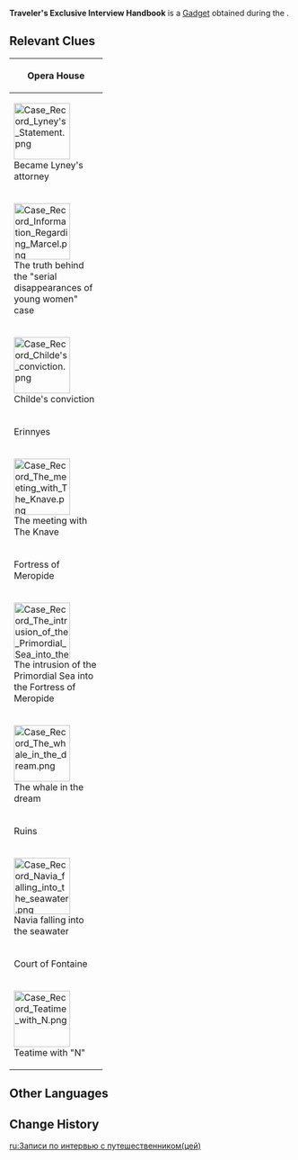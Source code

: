 {{Item Infobox
|id           = 120604
|image        = Item Traveler's Exclusive Interview Handbook.png
|type         = Gadgets
|group        = Case Records
|invCategory  = Quest
|quality      = 4
|description  = A record of the exclusive interview that the renowned reporter from [[the Steambird]], [[Charlotte]], had with the golden-haired [[Traveler]]. After various reorganizations and revisions of the information within, it is now fully able to take on various functions apart from "being published in the papers."
|source1      = [[Apocalypse]]
}}
'''Traveler's Exclusive Interview Handbook''' is a [[Gadget]] obtained during the {{Quest|Apocalypse}}.

==Relevant Clues==
{|class="article-table tdc1"
!colspan=2|Opera House
|-
|width=150px|[[File:Case Record Lyney's Statement.png|100px]]<br>Became Lyney's attorney
|A murder case unfolded in the midst of [[Lyney]] and [[Lynette]]'s first performance at the grand opera house. Though they were cleared of the accusations leveled against them, their identities as agents of the [[House of the Hearth]] were revealed.

{{A|vo fdaq308 11 charlotte 01.ogg}} '''Charlotte:''' You defeated the Hydro Archon in the very first duel you took part in at the opera house. That's one for the history books, alright!
|-
|width=150px|[[File:Case Record Information Regarding Marcel.png|100px]]<br>The truth behind the "serial disappearances of young women" case
|It turns out that Fontainians can be dissolved by Water from the [[Primordial Sea]]. Over the years, [[Vacher]] kidnapped and dissolved many young girls for his experiments to try and find a way to bring back [[Vigneire|his wife]], who had been dissolved.

{{A|vo fdaq308 11 charlotte 02.ogg}} '''Charlotte:''' I didn't think that you'd wind up getting to the bottom of the case I'd been following all this time. I guess you could also see this as a happy coincidence...?
|-
|width=150px|[[File:Case Record Childe's conviction.png|100px]]<br>Childe's conviction
|Though [[Neuvillette]] believed [[Childe]] to be innocent, the [[Oratrice]] judged him as guilty in the end, and even [[Furina]] didn't know why.

{{A|vo fdaq308 11 charlotte 03.ogg}} '''Charlotte:''' This is the first time Monsieur Neuvillette's had a difference of opinion with the Oratrice. Even the Hydro Archon can't figure it out.
|-
!colspan=2|Erinnyes
|-
|width=150px|[[File:Case Record The meeting with The Knave.png|100px]]<br>The meeting with The Knave
|During the diplomatic meeting with [[The Knave]], she revealed that she had already probed Furina on her own, and believes it is possible that not only is Furina not really the Archon, but that she is actually afflicted with some sort of curse.

{{A|vo fdaq308 11 charlotte 04.ogg}} '''Charlotte:''' A [[Fatui Harbinger]]... She's an extraordinary person. Her instinct must mean something.
|-
!colspan=2|Fortress of Meropide
|-
|width=150px|[[File:Case Record The intrusion of the Primordial Sea into the Fortress of Meropide.png|100px]]<br>The intrusion of the Primordial Sea into the Fortress of Meropide
|The entrance to the Primordial Sea is sealed beneath the forbidden zone in the [[Fortress of Meropide]], and recently, the Primordial Sea has nearly broken out. It was only temporarily pushed back by Neuvillette's power.

{{A|vo fdaq308 11 charlotte 05.ogg}} '''Charlotte:''' The Fortress of Meropide was almost destroyed in a single day... That I didn't witness that scene personally will always be source of a professional regret, I think.
|-
|width=150px|[[File:Case Record The whale in the dream.png|100px]]<br>The whale in the dream
|You saw Childe floating in the sea in a dream, as well as [[All-Devouring Narwhal|an indescribably massive whale]].

{{A|vo fdaq308 11 charlotte 06.ogg}} '''Charlotte:''' According to Monsieur Neuvillette, both Childe and that whale should have been in the Primordial Sea at that time.
|-
!colspan=2|Ruins
|-
|width=150px|[[File:Case Record Navia falling into the seawater.png|100px]]<br>Navia falling into the seawater
|While exploring the ruin near [[Poisson]], it began to collapse and [[Navia]] fell into water containing Primordial Seawater. Only the protection of the dead members of the [[Spina di Rosula]] prevented her from dissolving.

{{A|vo fdaq308 11 charlotte 07.ogg}} '''Charlotte:''' I nearly lost my awesome friend Navia... To be honest, that still gives me the shivers.
|-
!colspan=2|Court of Fontaine
|-
|width=150px|[[File:Case Record Teatime with N.png|100px]]<br>Teatime with "N"
|[[Nicole Reeyn|"N"]] communicated with you by connecting your consciousnesses. She believes the prophecy will certainly happen, but that you needn't give up all hope.

{{A|vo fdaq308 11 charlotte 08.ogg}} '''Charlotte:''' The words of someone as extraordinary as a witch can probably only be truly understood when something surreal happens to you.
|}

==Other Languages==
{{Other Languages
|en      = Traveler's Exclusive Interview Handbook
|zhs     = 旅行者的专题采访手册
|zhs_rm  = Lǚxíng-zhě de Zhuāntí Cǎifǎng Shǒucè
|zht     = 旅行者的專題採訪手冊
|zht_rm  = Lǚxíng-zhě de Zhuāntí Cǎifǎng Shǒucè
|zh_tl   = Traveler's Handbook of Feature Interviews
|ja      = 旅人インタビュー特集ハンドブック
|ja_rm   = Tabibito Intabyuu Tokushuu Handobukku
|ja_tl   = Traveler's Special Interview Handbook
|ko      = 여행자 특집 인터뷰 수첩
|ko_rm   = Yeohaengja Teukjip Inteobyu Sucheop
|ko_tl   = Traveler's Special Interview Notebook
|es      = Manual de la entrevista {{MC|m=del viajero|f=de la viajera}}
|es_tl   = {{MC|The Traveler's|mf=1}} Interview Manual
|fr      = Carnet d'interview exclusive {{MC|m=du voyageur|f=de la voyageuse}}
|fr_tl   = Traveler's Exclusive Interview Notebook
|ru      = Записи по интервью с {{MC|m=путешественником|f=путешественницей}}
|ru_tl   = 
|th      = คู่มือบทสัมภาษณ์พิเศษของนักเดินทาง
|th_rm   = 
|th_tl   = 
|vi      = Sổ Tay Phỏng Vấn Nhà Lữ Hành
|vi_tl   = 
|de      = Exklusives Interview-Handbuch {{MC|m=des|f=der}} Reisenden
|de_tl   = Traveler's Exclusive Interview Handbook
|id      = Panduan Wawancara Eksklusif Petualang
|id_tl   = Adventurer's Exclusive Interview Guidebook
|pt      = Manual de Entrevista Exclusivo {{MC|m=do|f=da}} Viajante
|pt_tl   = 
|tr      = Gezginle Özel Röportaj Kitapçığı
|tr_tl   = 
|it      = Manuale delle interviste esclusive {{MC|m=al viaggiatore|f=alla viaggiatrice}}
|it_tl   = 
}}

==Change History==
{{Change History|4.2}}

[[ru:Записи по интервью с путешественником(цей)]]